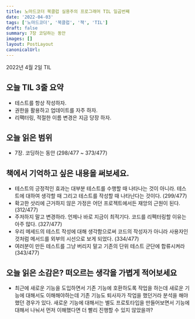 ```yaml
---
title: 노마드코더 북클럽 실용주의 프로그래머 TIL 일곱번째
date: '2022-04-03'
tags: ['노마드코더', '북클럽', '책', 'TIL']
draft: false
summary: 7장 코딩하는 동안
images: []
layout: PostLayout
canonicalUrl:
---
```


2022년 4월 2일 TIL

## 오늘 TIL 3줄 요약

- 테스트를 항상 작성하자.
- 권한을 활용하고 업데이트를 자주 하자.
- 리팩터링, 적절한 이름 변경은 지금 당장 하자.

## 오늘 읽은 범위

- 7장. 코딩하는 동안 (298/477 ~ 373/477)

## 책에서 기억하고 싶은 내용을 써보세요.

- 테스트의 긍정적인 효과는 대부분 테스트를 수행할 때 나타나는 것이 아니라. 테스트에 대하여 생각할 때 그리고 테스트를 작성할 때 나타난다는 것이다. (299/477)
- 확고한 삿리에 근거하지 않은 가정은 어던 프로젝트에서든 재앙의 근원이 된다. (312/477)
- 주저하지 말고 변경하라. 언제나 바로 지금이 최적기다. 코드를 리펙터링할 이유는 아주 많다. (327/477)
- 우리 메세드의 테스트 작성에 대해 생각함으로써 코드의 작성자가 아니라 사용자인 것처럼 메서드를 외부의 시선으로 보게 되었다. (334/477)
- 여러분이 만든 테스트를 그냥 버리지 말고 기존의 단위 테스트 군단에 합류시켜라 (343/477)

## 오늘 읽은 소감은? 떠오르는 생각을 가볍게 적어보세요

- 최근에 새로운 기능을 도입하면서 기존 기능에 호환하도록 작업을 하는데 새로운 기능에 대해서도 이해해야하는데 기존 기능도 퇴사자가 작업을 했던거라 분석을 해야했던 경우가 있다. 새로운 기능에 대해서는 별도 프로토타입을 만들어보면서 기능에 대해서 나눠서 먼저 이해했다면 더 빨리 진행할 수 있지 않았을까?
